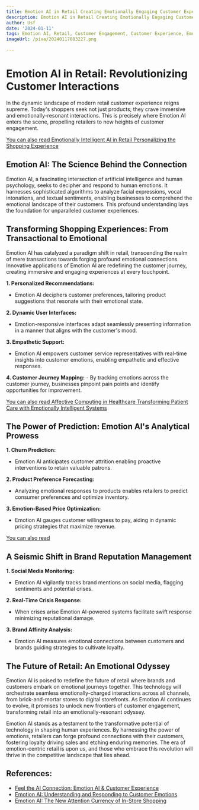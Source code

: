 ```yaml
---
title: Emotion AI in Retail Creating Emotionally Engaging Customer Experiences
description: Emotion AI in Retail Creating Emotionally Engaging Customer Experiences
author: Usf
date: '2024-01-11'
tags: Emotion AI, Retail, Customer Engagement, Customer Experience, Emotional Experience
imageUrl: /pixa/20240117083227.png

---
```

# Emotion AI in Retail: Revolutionizing Customer Interactions

In the dynamic  landscape of modern retail customer experience reigns supreme. Today's  shoppers seek not just products; they crave immersive and emotionally-resonant interactions. This is precisely where Emotion  AI enters the scene, propelling retailers to new heights of customer engagement.

[You can also read Emotionally Intelligent AI in Retail Personalizing the  Shopping Experience](Emotionally%20Intelligent%20AI%20in%20Retail%20Personalizing%20the%20Shopping%20Experience)


## Emotion AI: The Science Behind the Connection

Emotion AI, a fascinating intersection of  artificial intelligence and human psychology, seeks  to decipher and respond to human emotions. It harnesses  sophisticated algorithms  to analyze facial expressions, vocal intonations, and textual sentiments, enabling  businesses to comprehend the emotional landscape of their customers. This profound understanding lays the foundation for unparalleled customer experiences.

## Transforming Shopping Experiences: From Transactional to Emotional

Emotion AI has catalyzed a paradigm shift in  retail, transcending the realm of mere transactions towards  forging profound emotional connections. Innovative applications of Emotion AI are redefining  the customer journey, creating immersive and engaging experiences at  every touchpoint.

**1. Personalized Recommendations:**
   - Emotion AI  deciphers customer preferences, tailoring product suggestions  that resonate with their emotional state.

**2. Dynamic User Interfaces:**
   - Emotion-responsive interfaces adapt seamlessly presenting  information in a manner  that aligns with the customer's mood.

**3.  Empathetic Support:**
   -  Emotion  AI empowers customer service representatives with real-time insights  into customer  emotions, enabling  empathetic and effective  responses.

**4. Customer Journey Mapping:**
    -  By tracking emotions across the customer journey, businesses pinpoint pain points and identify opportunities for improvement.

[You can  also read Affective Computing in Healthcare  Transforming Patient Care with  Emotionally Intelligent Systems](Affective%20Computing%20in%20Healthcare%20Transforming%20Patient%20Care%20with%20Emotionally%20Intelligent%20Systems)


## The Power of Prediction: Emotion AI's  Analytical Prowess

**1. Churn Prediction:**
   - Emotion AI anticipates customer  attrition enabling  proactive interventions to retain valuable patrons.

**2. Product Preference Forecasting:**
   - Analyzing emotional responses to products enables retailers  to predict consumer preferences and optimize inventory.

**3. Emotion-Based Price Optimization:**
   - Emotion AI gauges customer willingness to pay, aiding in dynamic pricing strategies  that maximize revenue.

[You can also read ]()


## A Seismic Shift in Brand Reputation Management

**1. Social Media Monitoring:**
   - Emotion AI vigilantly tracks brand mentions on social media, flagging sentiments and potential crises.

**2. Real-Time Crisis Response:**
   - When crises arise Emotion AI-powered systems facilitate swift response minimizing reputational damage.

**3. Brand Affinity Analysis:**
   - Emotion AI measures emotional connections between  customers  and brands guiding  strategies to cultivate loyalty.

## The Future of Retail: An Emotional Odyssey

Emotion AI is poised to redefine the future of retail where brands and customers embark on emotional journeys together. This technology will orchestrate seamless emotionally-charged interactions across all channels,  from  brick-and-mortar stores to digital  storefronts.  As Emotion AI continues to evolve, it promises to unlock  new frontiers of  customer  engagement, transforming retail into an emotionally-resonant odyssey.

Emotion AI stands as a testament to the transformative potential of  technology in shaping human experiences. By harnessing the power  of emotions, retailers can forge profound connections  with  their customers, fostering loyalty driving sales and etching enduring memories. The era of emotion-centric retail  is upon us,  and those who embrace this revolution will thrive in  the competitive landscape that lies ahead.

## References:
- [Feel the AI Connection: Emotion AI & Customer Experience](https://shahmm.medium.com/feel-the-ai-connection-emotion-ai-customer-experience-3b627c690bf3)
- [Emotion AI: Understanding and Responding to Customer Emotions](https://www.technology-innovators.com/emotion-ai-understanding-and-responding-to-customer-emotions/)
- [Emotion AI: The New Attention Currency of In-Store Shopping](https://www.entropik.io/blogs/emotion-ai-the-new-attention-currency-of-in-store-shopping-4)
